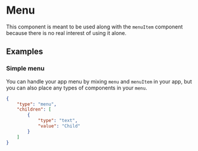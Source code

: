 
# Menu

This component is meant to be used along with the `menuItem` component because there is no real interest of using it alone.
 
## Examples

### Simple menu
You can handle your app menu by mixing `menu` and `menuItem` in your app, but you can also place any types of components in your `menu`.

```json
{
    "type": "menu",
    "children": [
        {
            "type": "text", 
            "value": "Child"
        }
    ]
}
```

<PropertyTable schema={menuSchema}/>